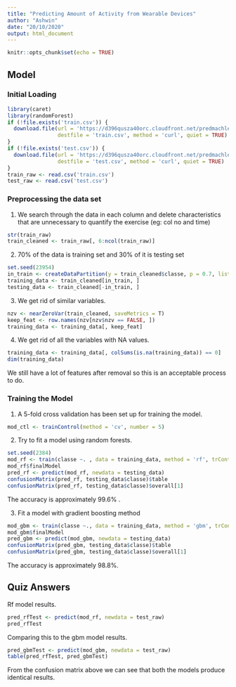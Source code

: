 ---
title: "Predicting Amount of Activity from Wearable Devices"
author: "Ashwin"
date: "20/10/2020"
output: html_document
---

```{r setup, include=FALSE}
knitr::opts_chunk$set(echo = TRUE)
```

## Model
### Initial Loading
```{r}
library(caret)
library(randomForest)
if (!file.exists('train.csv')) {
  download.file(url = 'https://d396qusza40orc.cloudfront.net/predmachlearn/pml-training.csv', 
                destfile = 'train.csv', method = 'curl', quiet = TRUE) 
}
if (!file.exists('test.csv')) {
  download.file(url = 'https://d396qusza40orc.cloudfront.net/predmachlearn/pml-testing.csv', 
                destfile = 'test.csv', method = 'curl', quiet = TRUE)
}
train_raw <- read.csv('train.csv')
test_raw <- read.csv('test.csv')
```

### Preprocessing the data set
1. We search through the data in each column and delete characteristics that are unnecessary to quantify the exercise (eg: col no and time)
```{r}
str(train_raw)
train_cleaned <- train_raw[, 6:ncol(train_raw)]
```

2. 70% of the data is training set and 30% of it is testing set
```{r}
set.seed(23954)
in_train <- createDataPartition(y = train_cleaned$classe, p = 0.7, list = F)
training_data <- train_cleaned[in_train, ]
testing_data <- train_cleaned[-in_train, ]
```

3. We get rid of similar variables.
```{r}
nzv <- nearZeroVar(train_cleaned, saveMetrics = T)
keep_feat <- row.names(nzv[nzv$nzv == FALSE, ])
training_data <- training_data[, keep_feat]
```

4. We get rid of all the variables with NA values.
```{r}
training_data <- training_data[, colSums(is.na(training_data)) == 0]
dim(training_data)
```
We still have a lot of features after removal so this is an acceptable process to do.

### Training the Model
1. A 5-fold cross validation has been set up for training the model.
```{r}
mod_ctl <- trainControl(method = 'cv', number = 5)
```

2. Try to fit a model using random forests.
```{r}
set.seed(2384)
mod_rf <- train(classe ~. , data = training_data, method = 'rf', trControl = mod_ctl)
mod_rf$finalModel
pred_rf <- predict(mod_rf, newdata = testing_data)
confusionMatrix(pred_rf, testing_data$classe)$table
confusionMatrix(pred_rf, testing_data$classe)$overall[1]
```
The accuracy is approximately 99.6% .

3. Fit a model with gradient boosting method
```{r}
mod_gbm <- train(classe ~., data = training_data, method = 'gbm', trControl = mod_ctl, verbose = F)
mod_gbm$finalModel
pred_gbm <- predict(mod_gbm, newdata = testing_data)
confusionMatrix(pred_gbm, testing_data$classe)$table
confusionMatrix(pred_gbm, testing_data$classe)$overall[1]
```
The accuracy is approximately 98.8%.

## Quiz Answers
Rf model results.
```{r}
pred_rfTest <- predict(mod_rf, newdata = test_raw)
pred_rfTest
```
Comparing this to the gbm model results.
```{r}
pred_gbmTest <- predict(mod_gbm, newdata = test_raw)
table(pred_rfTest, pred_gbmTest)
```
From the confusion matrix above we can see that both the models produce identical results.